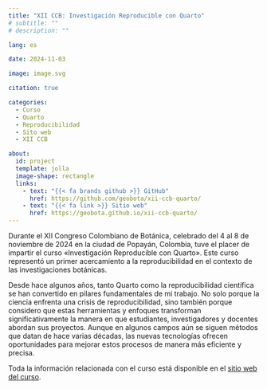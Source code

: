 ```yaml
---
title: "XII CCB: Investigación Reproducible con Quarto"
# subtitle: ""
# description: ""

lang: es

date: 2024-11-03

image: image.svg

citation: true

categories: 
  - Curso
  - Quarto
  - Reproducibilidad
  - Sito web
  - XII CCB

about:
  id: project
  template: jolla
  image-shape: rectangle
  links:
    - text: "{{< fa brands github >}} GitHub"
      href: https://github.com/geobota/xii-ccb-quarto/
    - text: "{{< fa link >}} Sitio web"
      href: https://geobota.github.io/xii-ccb-quarto/
---
```


:::{ #project}
:::

Durante el XII Congreso Colombiano de Botánica, celebrado del 4 al 8 de noviembre de 2024 en la ciudad de Popayán, Colombia, tuve el placer de impartir el curso «Investigación Reproducible con Quarto». Este curso representó un primer acercamiento a la reproducibilidad en el contexto de las investigaciones botánicas.

Desde hace algunos años, tanto Quarto como la reproducibilidad científica se han convertido en pilares fundamentales de mi trabajo. No solo porque la ciencia enfrenta una crisis de reproducibilidad, sino también porque considero que estas herramientas y enfoques transforman significativamente la manera en que estudiantes, investigadores y docentes abordan sus proyectos. Aunque en algunos campos aún se siguen métodos que datan de hace varias décadas, las nuevas tecnologías ofrecen oportunidades para mejorar estos procesos de manera más eficiente y precisa.

Toda la información relacionada con el curso está disponible en el [sitio web del curso](https://geobota.github.io/xii-ccb-quarto/).  
